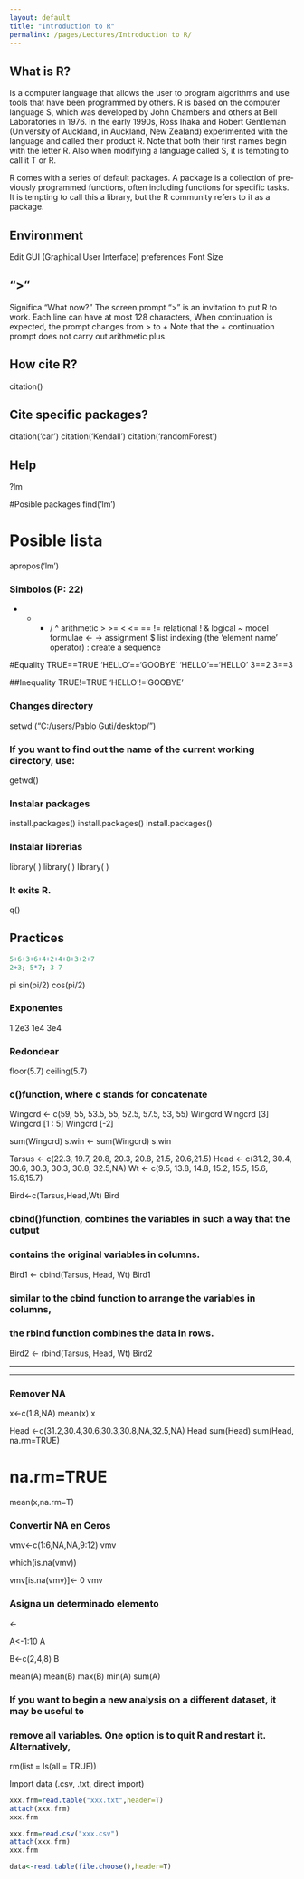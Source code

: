 ```yaml
---
layout: default
title: "Introduction to R"
permalink: /pages/Lectures/Introduction to R/
---
```



## What is R?
Is a computer language that allows the user to program algorithms and use tools 
that have been programmed by others. 
R is based on the computer language S, which was developed by John
Chambers and others at Bell Laboratories in 1976. In the early 1990s, Ross
Ihaka and Robert Gentleman (University of Auckland, in Auckland, New
Zealand) experimented with the language and called their product R. Note
that both their first names begin with the letter R. Also when modifying a
language called S, it is tempting to call it T or R.

R comes with a series of default packages. A package is a collection of pre-
viously programmed functions, often including functions for specific tasks. It is
tempting to call this a library, but the R community refers to it as a package.

## Environment
Edit
GUI (Graphical User Interface) preferences
Font
Size

## ">"
Significa "What now?"
The screen prompt ">" is an invitation to put R to work.
Each line can have at most 128 characters,   When continuation is expected, the prompt changes from > to +
Note that the + continuation prompt does not carry out arithmetic plus.

## How cite R?
citation()

## Cite specific packages?

citation('car')
citation('Kendall')
citation('randomForest')

## Help
?lm

#Posible packages
find('lm')

# Posible lista
apropos('lm')

###  Simbolos (P: 22)
+ - * / ^ arithmetic
> >= < <= == != relational
! & logical
~ model formulae
<- -> assignment
$ list indexing (the ‘element name’ operator)
: create a sequence

#Equality
TRUE==TRUE
'HELLO'=='GOOBYE'
'HELLO'=='HELLO'
3==2
3==3

##Inequality
TRUE!=TRUE
'HELLO'!='GOOBYE'


### Changes directory

setwd ("C:/users/Pablo Guti/desktop/")

### If you want to find out the name of the current working directory, use:
getwd()

### Instalar packages

install.packages()
install.packages()
install.packages()

### Instalar librerias

library( )
library( )
library( )

### It exits R.

q()


## Practices 
```r
5+6+3+6+4+2+4+8+3+2+7
2+3; 5*7; 3-7
```

pi
sin(pi/2)
cos(pi/2)

### Exponentes
1.2e3
1e4
3e4

### Redondear 

floor(5.7)
ceiling(5.7)

###  c()function, where c stands for concatenate

Wingcrd <- c(59, 55, 53.5, 55, 52.5, 57.5, 53, 55)
Wingcrd
Wingcrd [3]
Wingcrd [1 : 5]
Wingcrd [-2]

sum(Wingcrd)
s.win <- sum(Wingcrd)
s.win

Tarsus <- c(22.3, 19.7, 20.8, 20.3, 20.8, 21.5, 20.6,21.5)
Head <- c(31.2, 30.4, 30.6, 30.3, 30.3, 30.8, 32.5,NA)
Wt <- c(9.5, 13.8, 14.8, 15.2, 15.5, 15.6, 15.6,15.7)

Bird<-c(Tarsus,Head,Wt)
Bird

### cbind()function, combines the variables in such a way that the output
### contains the original variables in columns. 

Bird1 <- cbind(Tarsus, Head, Wt)
Bird1

###  similar to the cbind function to arrange the variables in columns, 
###  the rbind function combines the data in rows. 

Bird2 <- rbind(Tarsus, Head, Wt)
Bird2

******************************************************************
******************************************************************

### Remover NA

x<-c(1:8,NA)
mean(x)
x

Head <-c(31.2,30.4,30.6,30.3,30.8,NA,32.5,NA)
Head
sum(Head)
sum(Head, na.rm=TRUE)

#   na.rm=TRUE 
mean(x,na.rm=T)

###   Convertir NA en Ceros

vmv<-c(1:6,NA,NA,9:12)
vmv

which(is.na(vmv))

vmv[is.na(vmv)]<- 0
vmv

### Asigna un determinado elemento

<- 

A<-1:10
A

B<-c(2,4,8)
B

mean(A)
mean(B)
max(B)
min(A)
sum(A)

### If you want to begin a new analysis on a different dataset, it may be useful to
### remove all variables. One option is to quit R and restart it. Alternatively,

rm(list = ls(all = TRUE))


Import data (.csv, .txt, direct import)

```r
xxx.frm=read.table("xxx.txt",header=T)
attach(xxx.frm)
xxx.frm

xxx.frm=read.csv("xxx.csv")
attach(xxx.frm)
xxx.frm

data<-read.table(file.choose(),header=T)
```

<br/>
<br/>
<br/>
